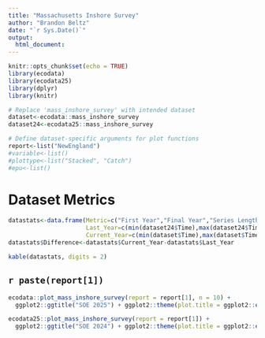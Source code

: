 ```yaml
---
title: "Massachusetts Inshore Survey"
author: "Brandon Beltz"
date: "`r Sys.Date()`"
output:
  html_document:
---
```


```r
knitr::opts_chunk$set(echo = TRUE)
library(ecodata)
library(ecodata25)
library(dplyr)
library(knitr)

# Replace 'mass_inshore_survey' with intended dataset
dataset<-ecodata::mass_inshore_survey
dataset24<-ecodata25::mass_inshore_survey

# Define dataset-specific arguments for plot functions
report<-list("NewEngland")
#variable<-list()
#plottype<-list("Stacked", "Catch")
#epu<-list()
```

# Dataset Metrics {.tabset}
```r
datastats<-data.frame(Metric=c("First Year","Final Year","Series Length","Minimum Value","Maximum Value","Mean Value","Median Value","# NAs"),
                      Last_Year=c(min(dataset24$Time),max(dataset24$Time),max(dataset24$Time)-min(dataset24$Time),min(dataset24$Value, na.rm = T),max(dataset24$Value, na.rm = T),mean(dataset24$Value, na.rm = T),median(dataset24$Value, na.rm = T),sum(is.na(dataset24$Value))),
                      Current_Year=c(min(dataset$Time),max(dataset$Time),max(dataset$Time)-min(dataset$Time),min(dataset$Value, na.rm = T),max(dataset$Value, na.rm = T),mean(dataset$Value, na.rm = T),median(dataset$Value, na.rm = T),sum(is.na(dataset24$Value))))
datastats$Difference<-datastats$Current_Year-datastats$Last_Year

kable(datastats, digits = 2)
```

## `r paste(report[1])`
```r
ecodata::plot_mass_inshore_survey(report = report[1], n = 10) + 
  ggplot2::ggtitle("SOE 2025") + ggplot2::theme(plot.title = ggplot2::element_text(size = 20))

ecodata25::plot_mass_inshore_survey(report = report[1]) + 
  ggplot2::ggtitle("SOE 2024") + ggplot2::theme(plot.title = ggplot2::element_text(size = 20))
```
